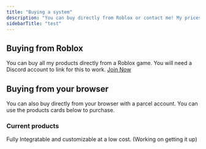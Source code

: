 ```yaml
---
title: "Buying a system"
description: "You can buy directly from Roblox or contact me! My prices are only available in Robux."
sidebarTitle: "test"
---
```


## Buying from Roblox

You can buy all my products directly from a Roblox game. You will need a Discord account to link for this to work. [  Join Now](https://www.roblox.com/games/85230558816779/purchase-hub)

## Buying from your browser

You can also buy directly from your browser with a <Tooltip tip="">parcel</Tooltip> account. You can use the products cards below to purchase.

### Current products

<CardGroup cols={2}>
  <Card title="All Products" icon="magnifying-glass" href="https://packables.store/686b702d85a3c65bdbd433ee">
    
  </Card>
  <Card title="Queue/Line System" icon="arrow-down-1-9" href="https://packables.store/686b702d85a3c65bdbd433ee">
    Fully Integratable and customizable at a low cost. (Working on getting it up)
  </Card>
</CardGroup>